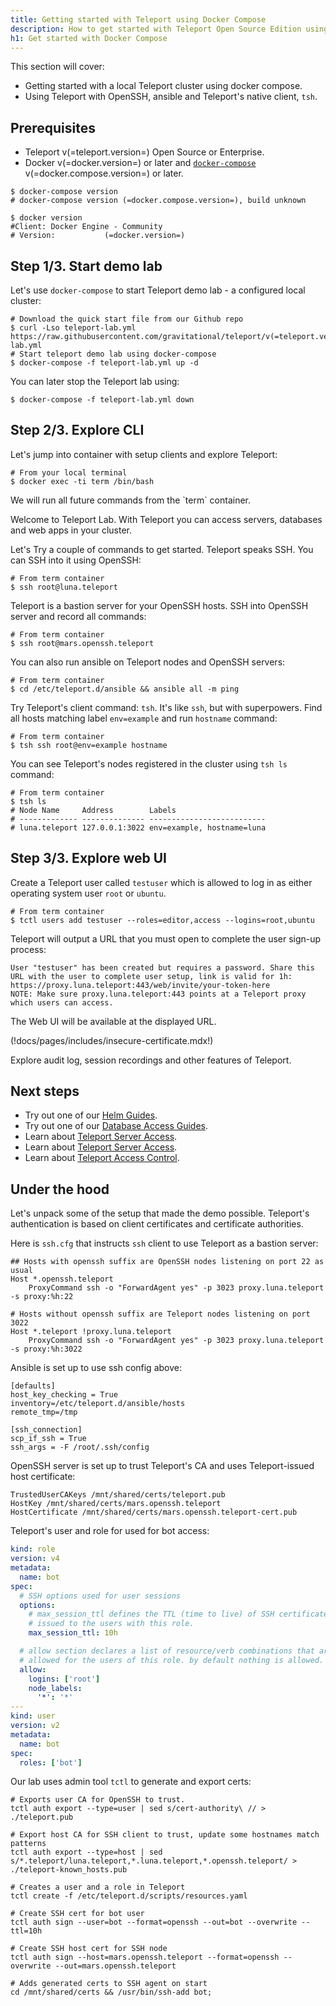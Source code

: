 ```yaml
---
title: Getting started with Teleport using Docker Compose
description: How to get started with Teleport Open Source Edition using Docker Compose locally.
h1: Get started with Docker Compose
---
```


This section will cover:

- Getting started with a local Teleport cluster using docker compose.
- Using Teleport with OpenSSH, ansible and Teleport's native client, `tsh`.

## Prerequisites

- Teleport v(=teleport.version=) Open Source or Enterprise.
- Docker v(=docker.version=) or later and [`docker-compose`](https://docs.docker.com/compose/install/) v(=docker.compose.version=) or later.

```code
$ docker-compose version
# docker-compose version (=docker.compose.version=), build unknown

$ docker version
#Client: Docker Engine - Community
# Version:           (=docker.version=)
```

## Step 1/3. Start demo lab

Let's use `docker-compose` to start Teleport demo lab - a configured local cluster:

```code
# Download the quick start file from our Github repo
$ curl -Lso teleport-lab.yml https://raw.githubusercontent.com/gravitational/teleport/v(=teleport.version=)/docker/teleport-lab.yml
# Start teleport demo lab using docker-compose
$ docker-compose -f teleport-lab.yml up -d
```

<Admonition type="note" title="Note">
You can later stop the Teleport lab using:

```code
$ docker-compose -f teleport-lab.yml down
```
</Admonition>

## Step 2/3. Explore CLI

Let's jump into container with setup clients and explore Teleport:

```code
# From your local terminal
$ docker exec -ti term /bin/bash
```

<Admonition type="note" title="Note">
We will run all future commands from the `term` container.
</Admonition>

Welcome to Teleport Lab. With Teleport you can access servers, databases and web apps in your cluster.

Let's Try a couple of commands to get started.
Teleport speaks SSH. You can SSH into it using OpenSSH:

```code
# From term container
$ ssh root@luna.teleport
```

Teleport is a bastion server for your OpenSSH hosts. SSH into OpenSSH server and record all commands:

```code
# From term container
$ ssh root@mars.openssh.teleport
```

You can also run ansible on Teleport nodes and OpenSSH servers:

```code
# From term container
$ cd /etc/teleport.d/ansible && ansible all -m ping
```

Try Teleport's client command: `tsh`. It's like `ssh`, but with superpowers.
Find all hosts matching label `env=example` and run `hostname` command:

```code
# From term container
$ tsh ssh root@env=example hostname
```

You can see Teleport's nodes registered in the cluster using `tsh ls` command:

```code
# From term container
$ tsh ls
# Node Name     Address        Labels                     
# ------------- -------------- -------------------------- 
# luna.teleport 127.0.0.1:3022 env=example, hostname=luna 
```

## Step 3/3. Explore web UI

Create a Teleport user called `testuser` which is allowed to log in as either operating system user `root` or `ubuntu`.

```code
# From term container
$ tctl users add testuser --roles=editor,access --logins=root,ubuntu
```

Teleport will output a URL that you must open to complete the user sign-up process:

```code
User "testuser" has been created but requires a password. Share this URL with the user to complete user setup, link is valid for 1h:
https://proxy.luna.teleport:443/web/invite/your-token-here
NOTE: Make sure proxy.luna.teleport:443 points at a Teleport proxy which users can access.
```

The Web UI will be available at the displayed URL. 

(!docs/pages/includes/insecure-certificate.mdx!)

Explore audit log, session recordings and other features of Teleport.

## Next steps

- Try out one of our [Helm Guides](../kubernetes-access/helm/guides.mdx).
- Try out one of our [Database Access Guides](../database-access/guides.mdx).
- Learn about [Teleport Server Access](../server-access/introduction.mdx).
- Learn about [Teleport Server Access](../server-access/introduction.mdx).
- Learn about [Teleport Access Control](../access-controls/getting-started.mdx).

## Under the hood

Let's unpack some of the setup that made the demo possible.
Teleport's authentication is based on client certificates and certificate authorities.

Here is `ssh.cfg` that instructs `ssh` client to use Teleport
as a bastion server:

```
## Hosts with openssh suffix are OpenSSH nodes listening on port 22 as usual
Host *.openssh.teleport
    ProxyCommand ssh -o "ForwardAgent yes" -p 3023 proxy.luna.teleport -s proxy:%h:22

# Hosts without openssh suffix are Teleport nodes listening on port 3022
Host *.teleport !proxy.luna.teleport
    ProxyCommand ssh -o "ForwardAgent yes" -p 3023 proxy.luna.teleport -s proxy:%h:3022
```

Ansible is set up to use ssh config above:

```
[defaults]
host_key_checking = True
inventory=/etc/teleport.d/ansible/hosts
remote_tmp=/tmp

[ssh_connection]
scp_if_ssh = True
ssh_args = -F /root/.ssh/config
```

OpenSSH server is set up to trust Teleport's CA and uses Teleport-issued
host certificate:

```
TrustedUserCAKeys /mnt/shared/certs/teleport.pub
HostKey /mnt/shared/certs/mars.openssh.teleport
HostCertificate /mnt/shared/certs/mars.openssh.teleport-cert.pub
```

Teleport's user and role for used for bot access:

```yaml
kind: role
version: v4
metadata:
  name: bot
spec:
  # SSH options used for user sessions 
  options:
    # max_session_ttl defines the TTL (time to live) of SSH certificates 
    # issued to the users with this role.
    max_session_ttl: 10h

  # allow section declares a list of resource/verb combinations that are
  # allowed for the users of this role. by default nothing is allowed.
  allow:
    logins: ['root']
    node_labels:
      '*': '*'
---
kind: user
version: v2
metadata:
  name: bot
spec:
  roles: ['bot']
```

Our lab uses admin tool `tctl` to generate and export certs:

```code
# Exports user CA for OpenSSH to trust.
tctl auth export --type=user | sed s/cert-authority\ // > ./teleport.pub

# Export host CA for SSH client to trust, update some hostnames match patterns
tctl auth export --type=host | sed s/*.teleport/luna.teleport,*.luna.teleport,*.openssh.teleport/ > ./teleport-known_hosts.pub

# Creates a user and a role in Teleport
tctl create -f /etc/teleport.d/scripts/resources.yaml

# Create SSH cert for bot user
tctl auth sign --user=bot --format=openssh --out=bot --overwrite --ttl=10h

# Create SSH host cert for SSH node
tctl auth sign --host=mars.openssh.teleport --format=openssh --overwrite --out=mars.openssh.teleport

# Adds generated certs to SSH agent on start
cd /mnt/shared/certs && /usr/bin/ssh-add bot;
```